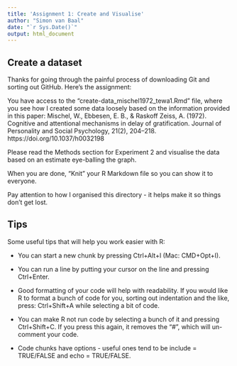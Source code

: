 ```yaml
---
title: 'Assignment 1: Create and Visualise'
author: "Simon van Baal"
date: "`r Sys.Date()`"
output: html_document
---
```


## Create a dataset

Thanks for going through the painful process of downloading Git and sorting out GitHub. Here's the assignment:

You have access to the "create-data_mischel1972_tewa1.Rmd" file, where you see
how I created some data loosely based on the information provided in this paper:
Mischel, W., Ebbesen, E. B., & Raskoff Zeiss, A. (1972). Cognitive and attentional mechanisms in delay of gratification. Journal of Personality and Social Psychology, 21(2), 204–218. https://doi.org/10.1037/h0032198

Please read the Methods section for Experiment 2 and visualise the data based
on an estimate eye-balling the graph. 

When you are done, "Knit" your R Markdown file so you can show it to everyone.

Pay attention to how I organised this directory - it helps make it so things 
don't get lost. 

## Tips
Some useful tips that will help you work easier with R:

- You can start a new chunk by pressing Ctrl+Alt+I (Mac: CMD+Opt+I). 

- You can run a line by putting your cursor on the line and pressing Ctrl+Enter.

- Good formatting of your code will help with readability. If you would like R to
format a bunch of code for you, sorting out indentation and the like, press:
Ctrl+Shift+A while selecting a bit of code.

- You can make R not run code by selecting a bunch of it and pressing 
Ctrl+Shift+C. If you press this again, it removes the "#", which will un-comment
your code.

- Code chunks have options - useful ones tend to be include = TRUE/FALSE and 
echo = TRUE/FALSE.

